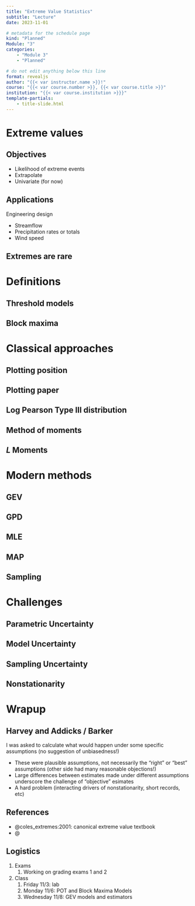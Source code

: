 ```yaml
---
title: "Extreme Value Statistics"
subtitle: "Lecture"
date: 2023-11-01

# metadata for the schedule page
kind: "Planned"
Module: "3"
categories:
    - "Module 3"
    - "Planned"

# do not edit anything below this line
format: revealjs
author: "{{< var instructor.name >}}!"
course: "{{< var course.number >}}, {{< var course.title >}}"
institution: "{{< var course.institution >}}}"
template-partials:
    - title-slide.html
---
```


# Extreme values

## Objectives

- Likelihood of extreme events
- Extrapolate
- Univariate (for now)

## Applications

Engineering design

- Streamflow
- Precipitation rates or totals
- Wind speed

## Extremes are rare

# Definitions

## Threshold models

## Block maxima

# Classical approaches

## Plotting position

## Plotting paper

## Log Pearson Type III distribution

## Method of moments

## $L$ Moments

# Modern methods

## GEV

## GPD

## MLE

## MAP

## Sampling

# Challenges

## Parametric Uncertainty

## Model Uncertainty

## Sampling Uncertainty

## Nonstationarity

# Wrapup

## Harvey and Addicks / Barker

I was asked to calculate what would happen under some specific assumptions (no suggestion of unbiasedness!)

::: {.callout-information}
- These were plausible assumptions, not necessarily the "right" or "best" assumptions (other side had many reasonable objections!)
- Large differences between estimates made under different assumptions underscore the challenge of "objective" esimates
- A hard problem (interacting drivers of nonstationarity, short records, etc)
:::

## References

- @coles_extremes:2001: canonical extreme value textbook
- @

## Logistics

1. Exams
    1. Working on grading exams 1 and 2
1. Class
    1. Friday 11/3: lab
    1. Monday 11/6: POT and Block Maxima Models
    1. Wednesday 11/8: GEV models and estimators
